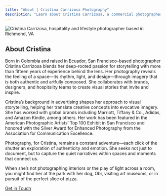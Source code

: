 ```yaml
---
title: "About | Cristina Carrizosa Photography"
description: "Learn about Cristina Carrizosa, a commercial photographer specializing in hospitality, lifestyle, and interior photography. Based in Richmond, VA with over 15 years of experience."
---
```


::::: about-page-layout
::: about-image
![](images/about/about.webp){alt="Cristina Carrizosa, hospitality and lifestyle photographer based in Richmond, VA"}
:::

::: about-content
## About Cristina

Born in Colombia and raised in Ecuador, San Francisco–based photographer Cristina Carrizosa blends her deep-rooted passion for storytelling with more than fifteen years of experience behind the lens. Her photography reveals the feeling of a space—its rhythm, light, and design—through imagery that is both authentic and artfully composed. She collaborates with brands, designers, and hospitality teams to create visual stories that invite and inspire.

Cristina's background in advertising shapes her approach to visual storytelling, helping her translate creative concepts into evocative imagery. She has worked with global brands including Marriott, Tiffany & Co., Adidas, and Amazon Kindle, among others. Her work has been featured in the American Photographic Artists' Top 100 Exhibit in San Francisco and honored with the Silver Award for Enhanced Photography from the Association for Communication Excellence.

Photography, for Cristina, remains a constant adventure—each click of the shutter an exploration of authenticity and emotion. She seeks not just to document, but to capture the quiet narratives within spaces and moments that connect us.

When she's not photographing interiors or the play of light across a room, you might find her at the park with her dog, Obi, visiting art museums, or in pursuit of the perfect slice of pizza.

[Get in Touch](contact.qmd){.btn .btn-primary}
:::
:::::
